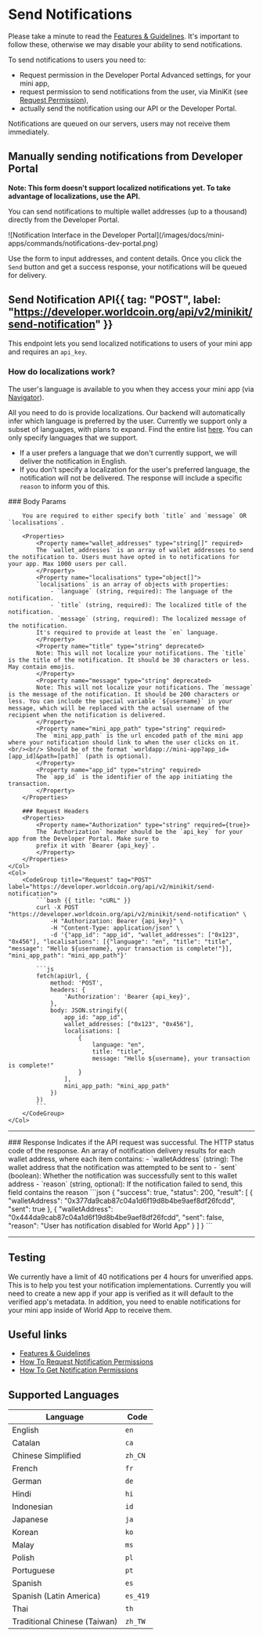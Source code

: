 
# Send Notifications

Please take a minute to read the [Features & Guidelines](/mini-apps/notifications/features-and-guidelines).
It's important to follow these, otherwise we may disable your ability to send notifications.

To send notifications to users you need to:

-   Request permission in the Developer Portal Advanced settings, for your mini app,
-   request permission to send notifications from the user, via MiniKit (see [Request Permission](/mini-apps/commands/request-permission)),
-   actually send the notification using our API or the Developer Portal.

Notifications are queued on our servers, users may not receive them immediately.

## Manually sending notifications from Developer Portal

**Note: This form doesn't support localized notifications yet.
To take advantage of localizations, use the API.**

You can send notifications to multiple wallet addresses (up to a thousand) directly from the Developer Portal.

<div style={{ maxWidth: '50%' }}>
	![Notification Interface in the Developer Portal](/images/docs/mini-apps/commands/notifications-dev-portal.png)
</div>

Use the form to input addresses, and content details. Once you click the `Send` button and get a success response, your notifications will be queued for delivery.

## Send Notification API{{ tag: "POST", label: "https://developer.worldcoin.org/api/v2/minikit/send-notification" }}

This endpoint lets you send localized notifications to users of your mini app and requires an `api_key`.

### How do localizations work?

The user's language is available to you when they access your mini app
(via [Navigator](https://developer.mozilla.org/en-US/docs/Web/API/Navigator/language)).

All you need to do is provide localizations. Our backend will automatically infer which language is preferred by the user.
Currently we support only a subset of languages, with plans to expand. Find the entire list [here](/mini-apps/notifications/how-to-send-notifications#supported-languages).
You can only specify languages that we support.

-   If a user prefers a language that we don't currently support, we will deliver the notification in English.
-   If you don't specify a localization for the user's preferred language, the notification will not be delivered.
    The response will include a specific `reason` to inform you of this.

<Row>
    <Col>
        ### Body Params

        You are required to either specify both `title` and `message` OR `localisations`.

        <Properties>
            <Property name="wallet_addresses" type="string[]" required>
            The `wallet_addresses` is an array of wallet addresses to send the notification to. Users must have opted in to notifications for your app. Max 1000 users per call.
            </Property>
            <Property name="localisations" type="object[]">
            `localisations` is an array of objects with properties:
                - `language` (string, required): The language of the notification.
                - `title` (string, required): The localized title of the notification.
                - `message` (string, required): The localized message of the notification.
            It's required to provide at least the `en` language.
            </Property>
            <Property name="title" type="string" deprecated>
            Note: This will not localize your notifications. The `title` is the title of the notification. It should be 30 characters or less. May contain emojis.
            </Property>
            <Property name="message" type="string" deprecated>
            Note: This will not localize your notifications. The `message` is the message of the notification. It should be 200 characters or less. You can include the special variable `${username}` in your message, which will be replaced with the actual username of the recipient when the notification is delivered.
            </Property>
            <Property name="mini_app_path" type="string" required>
            The `mini_app_path` is the url encoded path of the mini app where your notification should link to when the user clicks on it. <br/><br/> Should be of the format `worldapp://mini-app?app_id=[app_id]&path=[path]` (path is optional).
            </Property>
            <Property name="app_id" type="string" required>
            The `app_id` is the identifier of the app initiating the transaction.
            </Property>
        </Properties>

        ### Request Headers
        <Properties>
            <Property name="Authorization" type="string" required={true}>
            The `Authorization` header should be the `api_key` for your app from the Developer Portal. Make sure to
            prefix it with `Bearer {api_key}`.
            </Property>
        </Properties>
    </Col>
    <Col>
        <CodeGroup title="Request" tag="POST" label="https://developer.worldcoin.org/api/v2/minikit/send-notification">
            ```bash {{ title: "cURL" }}
            curl -X POST "https://developer.worldcoin.org/api/v2/minikit/send-notification" \
                -H "Authorization: Bearer {api_key}" \
                -H "Content-Type: application/json" \
                -d '{"app_id": "app_id", "wallet_addresses": ["0x123", "0x456"], "localisations": [{"language": "en", "title": "title", "message": "Hello ${username}, your transaction is complete!"}], "mini_app_path": "mini_app_path"}'
            ```
            ```js
            fetch(apiUrl, {
                method: 'POST',
                headers: {
                    'Authorization': 'Bearer {api_key}',
                },
                body: JSON.stringify({
                    app_id: "app_id",
                    wallet_addresses: ["0x123", "0x456"],
                    localisations: [
                        {
                            language: "en",
                            title: "title",
                            message: "Hello ${username}, your transaction is complete!"
                        }
                    ],
                    mini_app_path: "mini_app_path"
                })
            })
            ```
        </CodeGroup>
    </Col>

</Row>
<hr/>
### Response
<Row>
    <Col>
        <Properties>
            <Property name="success" type="boolean">
            Indicates if the API request was successful.
            </Property>
            <Property name="status" type="number">
            The HTTP status code of the response.
            </Property>
            <Property name="result" type="array">
            An array of notification delivery results for each wallet address, where each item contains:
                - `walletAddress` (string): The wallet address that the notification was attempted to be sent to
                - `sent` (boolean): Whether the notification was successfully sent to this wallet address
                - `reason` (string, optional): If the notification failed to send, this field contains the reason
            </Property>
        </Properties>
    </Col>
    <Col>
        <CodeGroup title="Response">
            ```json
            {
                "success": true,
                "status": 200,
                "result": [
                    {
                        "walletAddress": "0x377da9cab87c04a1d6f19d8b4be9aef8df26fcdd",
                        "sent": true
                    },
                    {
                        "walletAddress": "0x444da9cab87c04a1d6f19d8b4be9aef8df26fcdd",
                        "sent": false,
                        "reason": "User has notification disabled for World App"
                    }
                ]
            }
            ```
        </CodeGroup>
    </Col>
</Row>
<hr/>

## Testing

We currently have a limit of 40 notifications per 4 hours for unverified apps. This is to help you test your notification implementations.
Currently you will need to create a new app if your app is verified as it will default to the verified app's metadata. In addition, you need
to enable notifications for your mini app inside of World App to receive them.

## Useful links

-   [Features & Guidelines](/mini-apps/notifications/guidelines)
-   [How To Request Notification Permissions](/mini-apps/commands/request-permission)
-   [How To Get Notification Permissions](/mini-apps/commands/get-permissions)

## Supported Languages

| Language                     | Code     |
| ---------------------------- | -------- |
| English                      | `en`     |
| Catalan                      | `ca`     |
| Chinese Simplified           | `zh_CN`  |
| French                       | `fr`     |
| German                       | `de`     |
| Hindi                        | `hi`     |
| Indonesian                   | `id`     |
| Japanese                     | `ja`     |
| Korean                       | `ko`     |
| Malay                        | `ms`     |
| Polish                       | `pl`     |
| Portuguese                   | `pt`     |
| Spanish                      | `es`     |
| Spanish (Latin America)      | `es_419` |
| Thai                         | `th`     |
| Traditional Chinese (Taiwan) | `zh_TW`  |
